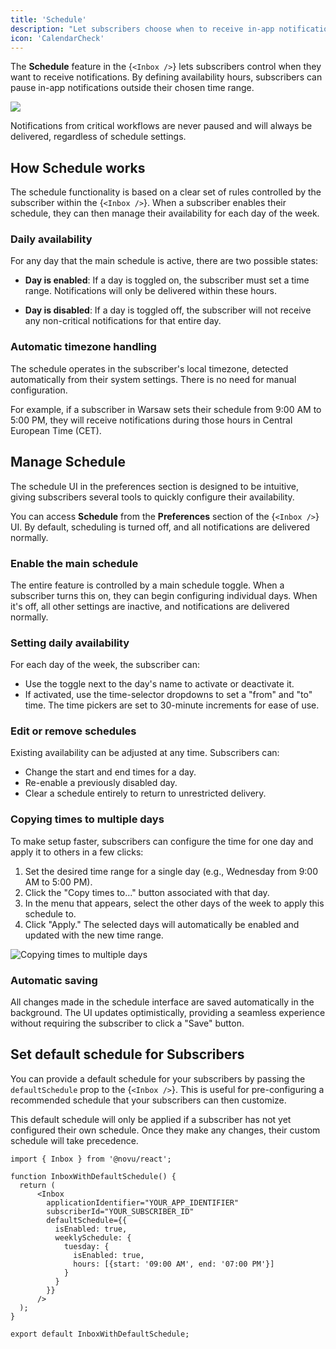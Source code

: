 ```yaml
---
title: 'Schedule'
description: "Let subscribers choose when to receive in-app notifications with per-day availability windows and timezone-aware delivery."
icon: 'CalendarCheck'
---
```


The **Schedule** feature in the <Method href="/platform/inbox/overview">{`<Inbox />`}</Method> lets subscribers control when they want to receive notifications. By defining availability hours, subscribers can pause in-app notifications outside their chosen time range.

![](/images/inbox/schedule.png)

<Callout>Notifications from critical workflows are never paused and will always be delivered, regardless of schedule settings.</Callout>

## How Schedule works

The schedule functionality is based on a clear set of rules controlled by the subscriber within the <Method href="/platform/inbox/overview">{`<Inbox />`}</Method>. When a subscriber enables their schedule, they can then manage their availability for each day of the week.

### Daily availability
For any day that the main schedule is active, there are two possible states:

- **Day is enabled**: If a day is toggled on, the subscriber must set a time range. Notifications will only be delivered within these hours.

- **Day is disabled**: If a day is toggled off, the subscriber will not receive any non-critical notifications for that entire day.

### Automatic timezone handling

The schedule operates in the subscriber's local timezone, detected automatically from their system settings. There is no need for manual configuration.

For example, if a subscriber in Warsaw sets their schedule from 9:00 AM to 5:00 PM, they will receive notifications during those hours in Central European Time (CET).

## Manage Schedule

The schedule UI in the preferences section is designed to be intuitive, giving subscribers several tools to quickly configure their availability.

You can access **Schedule** from the **Preferences** section of the <Method href="/platform/inbox/overview">{`<Inbox />`}</Method> UI. By default, scheduling is turned off, and all notifications are delivered normally.

### Enable the main schedule

The entire feature is controlled by a main schedule toggle. When a subscriber turns this on, they can begin configuring individual days. When it's off, all other settings are inactive, and notifications are delivered normally.

### Setting daily availability

For each day of the week, the subscriber can:

- Use the toggle next to the day's name to activate or deactivate it.
- If activated, use the time-selector dropdowns to set a "from" and "to" time. The time pickers are set to 30-minute increments for ease of use.

### Edit or remove schedules

Existing availability can be adjusted at any time. Subscribers can:
- Change the start and end times for a day.
- Re-enable a previously disabled day.
- Clear a schedule entirely to return to unrestricted delivery.

### Copying times to multiple days

To make setup faster, subscribers can configure the time for one day and apply it to others in a few clicks:

1. Set the desired time range for a single day (e.g., Wednesday from 9:00 AM to 5:00 PM).
2. Click the "Copy times to..." button associated with that day.
3. In the menu that appears, select the other days of the week to apply this schedule to.
4. Click "Apply." The selected days will automatically be enabled and updated with the new time range.

![Copying times to multiple days](/images/inbox/schedule.gif)

### Automatic saving

All changes made in the schedule interface are saved automatically in the background. The UI updates optimistically, providing a seamless experience without requiring the subscriber to click a "Save" button.

## Set default schedule for Subscribers

You can provide a default schedule for your subscribers by passing the `defaultSchedule` prop to the <Method href="/platform/inbox/overview">{`<Inbox />`}</Method>. This is useful for pre-configuring a recommended schedule that your subscribers can then customize.

This default schedule will only be applied if a subscriber has not yet configured their own schedule. Once they make any changes, their custom schedule will take precedence.

```tsx
import { Inbox } from '@novu/react';

function InboxWithDefaultSchedule() {
  return (
      <Inbox
        applicationIdentifier="YOUR_APP_IDENTIFIER"
        subscriberId="YOUR_SUBSCRIBER_ID"
        defaultSchedule={{
          isEnabled: true,
          weeklySchedule: {
            tuesday: {
              isEnabled: true,
              hours: [{start: '09:00 AM', end: '07:00 PM'}]
            }
          }
        }}
      />
  );
}

export default InboxWithDefaultSchedule;
```
